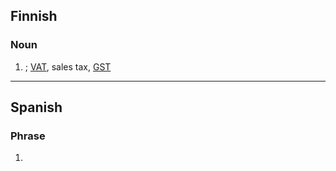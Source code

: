 {{also|alv|älv|alv.}}
==Finnish==

===Noun===
{{head|fi|noun}}

# {{lb|fi|taxation}} {{initialism of|lang=fi|arvonlisävero}}; {{q|British}} [[VAT]], {{q|Canada and US}} sales tax, {{q|Australia and New Zealand}} [[GST]]

----

==Spanish==

===Phrase===
{{head|es|phrase}}

# {{lb|es|Honduras|Mexico|vulgar|slang}} {{initialism of|a la verga|lang=es}}
